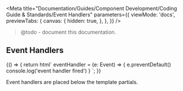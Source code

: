 
<Meta
  title="Documentation/Guides/Component Development/Coding Guide & Standards/Event Handlers"
  parameters={{
    viewMode: 'docs',
    previewTabs: {
      canvas: {
        hidden: true,
      },
    },
  }}
/>

> @todo - document this documentation.

## Event Handlers

<Story name="Event Handlers">
  {() => {
    return html`
      <outline-code-block language="typescript" class="mb-6">
        eventHandler = (e: Event) => { e.preventDefault() console.log('event
        handler fired') }
      </outline-code-block>
    `;
  }}
</Story>

Event handlers are placed below the template partials.
